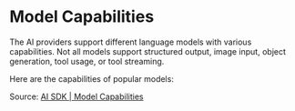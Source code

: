 # Model Capabilities


The AI providers support different language models with various capabilities. Not all models support structured output, image input, object generation, tool usage, or tool streaming.

Here are the capabilities of popular models:

<ProviderTable />

Source: [AI SDK | Model Capabilities](https://sdk.vercel.ai/docs/foundations/providers-and-models#model-capabilities)

